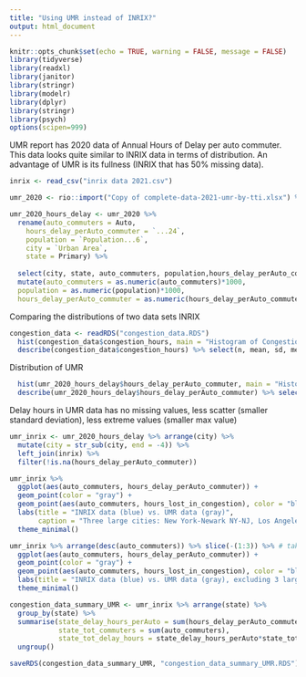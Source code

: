 ```yaml
---
title: "Using UMR instead of INRIX?"
output: html_document
---
```


```r
knitr::opts_chunk$set(echo = TRUE, warning = FALSE, message = FALSE)
library(tidyverse)
library(readxl)
library(janitor)
library(stringr)
library(modelr)
library(dplyr)
library(stringr)
library(psych)
options(scipen=999)
```

UMR report has 2020 data of Annual Hours of Delay per auto commuter. This data looks quite similar to INRIX data in terms of distribution. An advantage of UMR is its fullness (INRIX that has 50% missing data). 

```r
inrix <- read_csv("inrix data 2021.csv")
```


```r

umr_2020 <- rio::import("Copy of complete-data-2021-umr-by-tti.xlsx") %>% filter(Year == "2020")

umr_2020_hours_delay <- umr_2020 %>% 
  rename(auto_commuters = Auto,
    hours_delay_perAuto_commuter = `...24`, 
    population = `Population...6`, 
    city = `Urban Area`, 
    state = Primary) %>% 
  
  select(city, state, auto_commuters, population,hours_delay_perAuto_commuter ) %>% 
  mutate(auto_commuters = as.numeric(auto_commuters)*1000,
  population = as.numeric(population)*1000,
  hours_delay_perAuto_commuter = as.numeric(hours_delay_perAuto_commuter)) 

```

Comparing the distributions of two data sets INRIX
```r
congestion_data <- readRDS("congestion_data.RDS") 
  hist(congestion_data$congestion_hours, main = "Histogram of Congestion Hours using INRIX data", col = "lightblue", border = none)
  describe(congestion_data$congestion_hours) %>% select(n, mean, sd, median, min, max)
```

Distribution of UMR
```r
  hist(umr_2020_hours_delay$hours_delay_perAuto_commuter, main = "Histogram of Delay Hours using UMR data", col = "darkgreen", border = none)
  describe(umr_2020_hours_delay$hours_delay_perAuto_commuter) %>% select(n, mean, sd, median, min, max)
```


Delay hours in UMR data has no missing values, less scatter (smaller standard deviation), less extreme values (smaller max value)

```r
umr_inrix <- umr_2020_hours_delay %>% arrange(city) %>% 
  mutate(city = str_sub(city, end = -4)) %>% 
  left_join(inrix) %>% 
  filter(!is.na(hours_delay_perAuto_commuter)) 

umr_inrix %>% 
  ggplot(aes(auto_commuters, hours_delay_perAuto_commuter)) +
  geom_point(color = "gray") +
  geom_point(aes(auto_commuters, hours_lost_in_congestion), color = "blue") + 
  labs(title = "INRIX data (blue) vs. UMR data (gray)",
       caption = "Three large cities: New York-Newark NY-NJ, Los Angeles-Long Beach-Anaheim, Chicago IL") +
  theme_minimal()


```

```r

umr_inrix %>% arrange(desc(auto_commuters)) %>% slice(-(1:3)) %>% # take out 3 biggest cities with extreme values
  ggplot(aes(auto_commuters, hours_delay_perAuto_commuter)) +
  geom_point(color = "gray") +
  geom_point(aes(auto_commuters, hours_lost_in_congestion), color = "blue") + 
  labs(title = "INRIX data (blue) vs. UMR data (gray), excluding 3 largest cities") +
  theme_minimal()

```



```r
congestion_data_summary_UMR <- umr_inrix %>% arrange(state) %>% 
  group_by(state) %>% 
  summarise(state_delay_hours_perAuto = sum(hours_delay_perAuto_commuter),
            state_tot_commuters = sum(auto_commuters),
            state_tot_delay_hours = state_delay_hours_perAuto*state_tot_commuters) %>% select(-state_delay_hours_perAuto) %>% 
  ungroup() 

saveRDS(congestion_data_summary_UMR, "congestion_data_summary_UMR.RDS")
```

